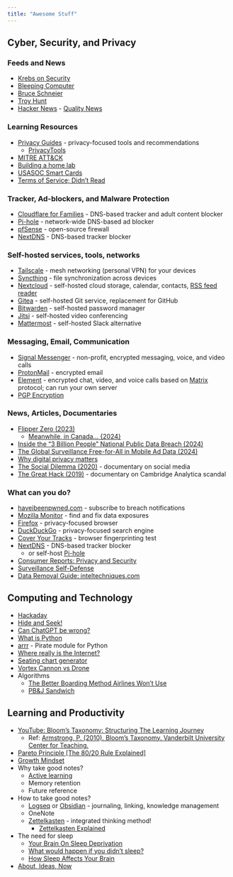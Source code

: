 ```yaml
---
title: "Awesome Stuff"
---
```


## Cyber, Security, and Privacy

### Feeds and News

- [Krebs on Security](https://krebsonsecurity.com/) [<i class="bi bi-rss"></i>](https://krebsonsecurity.com/feed/)
- [Bleeping Computer](https://www.bleepingcomputer.com/) [<i class="bi bi-rss"></i>](https://www.bleepingcomputer.com/feed/security/)
- [Bruce Schneier](https://www.schneier.com/) [<i class="bi bi-rss"></i>](https://www.schneier.com/feed/)
- [Troy Hunt](https://www.troyhunt.com/) [<i class="bi bi-rss"></i>](https://www.troyhunt.com/rss/)
- [Hacker News](https://news.ycombinator.com/) - [Quality News](https://news.social-protocols.org/)


### Learning Resources

- [Privacy Guides](https://www.privacyguides.org/) [<i class="bi bi-rss"></i>](https://www.privacyguides.org/articles/feed_rss_created.xml) - privacy-focused tools and recommendations
    - [PrivacyTools](https://www.privacytools.io/)
- [MITRE ATT&CK](https://attack.mitre.org/)
- [Building a home lab](https://aj-labz.gitbook.io/aj-labz)
- [USASOC Smart Cards](https://www.soc.mil/IdM/publications/IdMpubs.html)
- [Terms of Service; Didn't Read](https://tosdr.org/)


###  Tracker, Ad-blockers, and Malware Protection

- [Cloudflare for Families](https://blog.cloudflare.com/introducing-1-1-1-1-for-families/) - DNS-based tracker and adult content blocker
- [Pi-hole](https://pi-hole.net/) - network-wide DNS-based ad blocker
- [pfSense](https://www.pfsense.org/) - open-source firewall
- [NextDNS](https://nextdns.io/) - DNS-based tracker blocker


###  Self-hosted services, tools, networks

- [Tailscale](https://tailscale.com/) - mesh networking (personal VPN) for your devices
- [Syncthing](https://syncthing.net/) - file synchronization across devices
- [Nextcloud](https://nextcloud.com/) - self-hosted cloud storage, calendar, contacts, [RSS feed reader](https://en.wikipedia.org/wiki/RSS)
- [Gitea](https://gitea.io/) - self-hosted Git service, replacement for GitHub
- [Bitwarden](https://bitwarden.com/) - self-hosted password manager
- [Jitsi](https://jitsi.org/) - self-hosted video conferencing
- [Mattermost](https://mattermost.com/) - self-hosted Slack alternative


### Messaging, Email, Communication

- [Signal Messenger](https://signal.org/) - non-profit, encrypted messaging, voice, and video calls
- [ProtonMail](https://protonmail.com/) - encrypted email
- [Element](https://element.io/) - encrypted chat, video, and voice calls based on [Matrix](https://matrix.org/) protocol; can run your own server
- [PGP Encryption](https://www.privacytools.io/encryption-tools/pgp/gpg/)


### News, Articles, Documentaries

- [Flipper Zero (2023)](https://www.youtube.com/embed/nLIp4wd0oXs)
    - [Meanwhile, in Canada... {2024}](https://arstechnica.com/security/2024/02/canada-vows-to-ban-flipper-zero-device-in-crackdown-on-car-theft/)
- [Inside the "3 Billion People" National Public Data Breach (2024)](https://www.troyhunt.com/inside-the-3-billion-people-national-public-data-breach/)
- [The Global Surveillance Free-for-All in Mobile Ad Data (2024)](https://krebsonsecurity.com/2024/10/the-global-surveillance-free-for-all-in-mobile-ad-data/)
- [Why digital privacy matters](https://www.privacyguides.org/en/basics/why-privacy-matters/)
- [The Social Dilemma (2020)](https://www.netflix.com/title/81254224) - documentary on social media
- [The Great Hack (2019)](https://www.netflix.com/title/80117542) - documentary on Cambridge Analytica scandal


### What can you do?

- [haveibeenpwned.com](https://haveibeenpwned.com/) - subscribe to breach notifications
- [Mozilla Monitor](https://monitor.mozilla.org/) - find and fix data exposures
- [Firefox](https://www.mozilla.org/en-US/firefox/) - privacy-focused browser
- [DuckDuckGo](https://duckduckgo.com/privacy) - privacy-focused search engine
- [Cover Your Tracks](https://coveryourtracks.eff.org/) - browser fingerprinting test
- [NextDNS](https://nextdns.io/) - DNS-based tracker blocker
    - or self-host [Pi-hole](https://pi-hole.net/)
- [Consumer Reports: Privacy and Security](https://www.consumerreports.org/digital-security-privacy/)
- [Surveillance Self-Defense](https://ssd.eff.org/)
- [Data Removal Guide: inteltechniques.com](https://inteltechniques.com/workbook.html)


## Computing and Technology

- [Hackaday](https://hackaday.com/) [<i class="bi bi-rss"></i>](https://hackaday.com/feed/)
- [Hide and Seek!](https://www.youtube.com/embed/Lu56xVlZ40M)
- [Can ChatGPT be wrong?](https://chatgpt.com/share/a329b032-7e1d-4568-be40-9227de866a8b)
- [What is Python](https://www.youtube.com/embed/x7X9w_GIm1s)
- [arrr](https://arrr.readthedocs.io/) - Pirate module for Python
- [Where really is the Internet?](https://www.youtube.com/embed/Ve810FHZ1CQ)
- [Seating chart generator](https://gist.github.com/aadityabhatia/86077fea4ccd353bfb017df733a70d19)
- [Vortex Cannon vs Drone](https://www.youtube.com/embed/SrGENEXocJU)
- Algorithms
    - [The Better Boarding Method Airlines Won't Use](https://www.youtube.com/embed/oAHbLRjF0vo)
    - [PB&J Sandwich](https://www.youtube.com/embed/FN2RM-CHkuI)


## Learning and Productivity

- [YouTube: Bloom’s Taxonomy: Structuring The Learning Journey](https://www.youtube.com/embed/ayefSTAnCR8)
    - Ref: [Armstrong, P. (2010). Bloom’s Taxonomy. Vanderbilt University Center for Teaching.](https://cft.vanderbilt.edu/guides-sub-pages/blooms-taxonomy/)
- [Pareto Principle [The 80/20 Rule Explained]](https://www.youtube.com/embed/lsGwqk_agcQ)
- [Growth Mindset](https://www.youtube.com/embed/KUWn_TJTrnU)
- Why take good notes?
    - [Active learning](https://www.youtube.com/embed/xxVxgQJwV7w)
    - Memory retention
    - Future reference
- How to take good notes?
    - [Logseq](https://logseq.com/) or [Obsidian](https://obsidian.md/) - journaling, linking, knowledge management
    - OneNote
    - [Zettelkasten](https://zettelkasten.de/) [<i class="bi bi-rss"></i>](https://zettelkasten.de/feed.atom) - integrated thinking method!
        - [Zettelkasten Explained](https://www.youtube.com/embed/GpV47rUYk8I)
- The need for sleep
    - [Your Brain On Sleep Deprivation](https://www.youtube.com/embed/lvKrDsreUgM)
    - [What would happen if you didn’t sleep?](https://www.youtube.com/embed/dqONk48l5vY)
    - [How Sleep Affects Your Brain](https://www.youtube.com/embed/IzQ2siryQrM)
- [About, Ideas, Now](https://aboutideasnow.com/)
